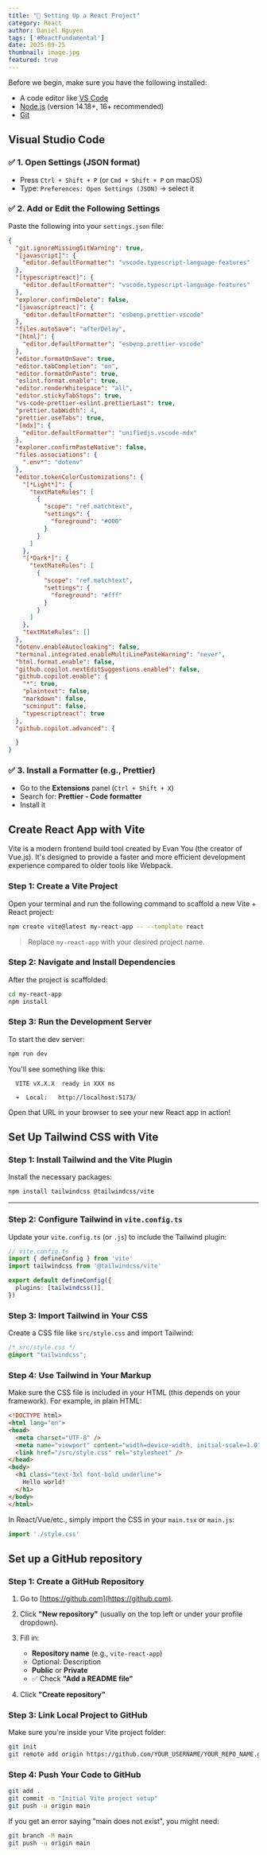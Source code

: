 ```yaml
---
title: "🚀 Setting Up a React Project"
category: React
author: Daniel Nguyen
tags: ['#ReactFundamental']
date: 2025-09-25
thumbnail: image.jpg
featured: true
---
```


Before we begin, make sure you have the following installed:

* A code editor like [VS Code](https://code.visualstudio.com/)
* [Node.js](https://nodejs.org/) (version 14.18+, 16+ recommended)
* [Git](https://git-scm.com/downloads/)

## Visual Studio Code

### ✅ 1. **Open Settings (JSON format)**

* Press `Ctrl + Shift + P` (or `Cmd + Shift + P` on macOS)
* Type: `Preferences: Open Settings (JSON)` → select it

### ✅ 2. **Add or Edit the Following Settings**

Paste the following into your `settings.json` file:

```json
{
  "git.ignoreMissingGitWarning": true,
  "[javascript]": {
    "editor.defaultFormatter": "vscode.typescript-language-features"
  },
  "[typescriptreact]": {
    "editor.defaultFormatter": "vscode.typescript-language-features"
  },
  "explorer.confirmDelete": false,
  "[javascriptreact]": {
    "editor.defaultFormatter": "esbenp.prettier-vscode"
  },
  "files.autoSave": "afterDelay",
  "[html]": {
    "editor.defaultFormatter": "esbenp.prettier-vscode"
  },
  "editor.formatOnSave": true,
  "editor.tabCompletion": "on",
  "editor.formatOnPaste": true,
  "eslint.format.enable": true,
  "editor.renderWhitespace": "all",
  "editor.stickyTabStops": true,
  "vs-code-prettier-eslint.prettierLast": true,
  "prettier.tabWidth": 4,
  "prettier.useTabs": true,
  "[mdx]": {
    "editor.defaultFormatter": "unifiedjs.vscode-mdx"
  },
  "explorer.confirmPasteNative": false,
  "files.associations": {
    ".env*": "dotenv"
  },
  "editor.tokenColorCustomizations": {
    "[*Light*]": {
      "textMateRules": [
        {
          "scope": "ref.matchtext",
          "settings": {
            "foreground": "#000"
          }
        }
      ]
    },
    "[*Dark*]": {
      "textMateRules": [
        {
          "scope": "ref.matchtext",
          "settings": {
            "foreground": "#fff"
          }
        }
      ]
    },
    "textMateRules": []
  },
  "dotenv.enableAutocloaking": false,
  "terminal.integrated.enableMultiLinePasteWarning": "never",
  "html.format.enable": false,
  "github.copilot.nextEditSuggestions.enabled": false,
  "github.copilot.enable": {
    "*": true,
    "plaintext": false,
    "markdown": false,
    "scminput": false,
    "typescriptreact": true
  },
  "github.copilot.advanced": {

  }
}
```

### ✅ 3. **Install a Formatter (e.g., Prettier)**

* Go to the **Extensions** panel (`Ctrl + Shift + X`)
* Search for: **Prettier - Code formatter**
* Install it


## Create React App with Vite

Vite is a modern frontend build tool created by Evan You (the creator of Vue.js). 
It's designed to provide a faster and more efficient development experience compared 
to older tools like Webpack.

### Step 1: Create a Vite Project

Open your terminal and run the following command to scaffold a new Vite + React project:

```bash
npm create vite@latest my-react-app -- --template react
```

> Replace `my-react-app` with your desired project name.

### Step 2: Navigate and Install Dependencies

After the project is scaffolded:

```bash
cd my-react-app
npm install
```

### Step 3: Run the Development Server

To start the dev server:

```bash
npm run dev
```

You'll see something like this:

```
  VITE vX.X.X  ready in XXX ms

  ➜  Local:   http://localhost:5173/
```

Open that URL in your browser to see your new React app in action!


## Set Up Tailwind CSS with Vite

### Step 1: Install Tailwind and the Vite Plugin

Install the necessary packages:

```bash
npm install tailwindcss @tailwindcss/vite
```

---

### Step 2: Configure Tailwind in `vite.config.ts`

Update your `vite.config.ts` (or `.js`) to include the Tailwind plugin:

```ts
// vite.config.ts
import { defineConfig } from 'vite'
import tailwindcss from '@tailwindcss/vite'

export default defineConfig({
  plugins: [tailwindcss()],
})
```

### Step 3: Import Tailwind in Your CSS

Create a CSS file like `src/style.css` and import Tailwind:

```css
/* src/style.css */
@import "tailwindcss";
```

### Step 4: Use Tailwind in Your Markup

Make sure the CSS file is included in your HTML (this depends on your framework). 
For example, in plain HTML:

```html
<!DOCTYPE html>
<html lang="en">
<head>
  <meta charset="UTF-8" />
  <meta name="viewport" content="width=device-width, initial-scale=1.0" />
  <link href="/src/style.css" rel="stylesheet" />
</head>
<body>
  <h1 class="text-3xl font-bold underline">
    Hello world!
  </h1>
</body>
</html>
```

In React/Vue/etc., simply import the CSS in your `main.tsx` or `main.js`:

```ts
import './style.css'
```

## Set up a GitHub repository

### Step 1: Create a GitHub Repository

1. Go to [https://github.com](https://github.com).
2. Click **"New repository"** (usually on the top left or under your profile dropdown).
3. Fill in:

   * **Repository name** (e.g., `vite-react-app`)
   * Optional: Description
   * **Public** or **Private**
   * ✅ Check **"Add a README file"**
4. Click **"Create repository"**

### Step 3: Link Local Project to GitHub

Make sure you're inside your Vite project folder:

```bash
git init
git remote add origin https://github.com/YOUR_USERNAME/YOUR_REPO_NAME.git
```

### Step 4: Push Your Code to GitHub

```bash
git add .
git commit -m "Initial Vite project setup"
git push -u origin main
```

If you get an error saying "main does not exist", you might need:

```bash
git branch -M main
git push -u origin main
```
